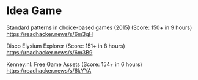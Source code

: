 # Idea Game

Standard patterns in choice-based games (2015) (Score: 150+ in 9 hours)
https://readhacker.news/s/6m3gH

Disco Elysium Explorer (Score: 151+ in 8 hours)
https://readhacker.news/s/6m3B9

Kenney.nl: Free Game Assets (Score: 154+ in 6 hours)
https://readhacker.news/s/6kYYA
